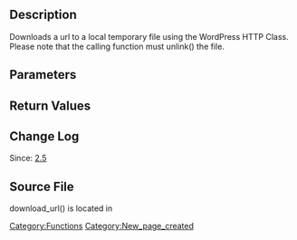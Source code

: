 == Description ==

Downloads a url to a local temporary file using the WordPress HTTP Class.
Please note that the calling function must unlink() the  file.

== Parameters ==

{{Parameter|$url|string|the URL of the file to download|required}}

{{Parameter|$timeout|integer|The timeout for the request to download the file default 300 seconds|optional|300}}

== Return Values ==

{{Return||mixed|WP_Error on failure, string Filename on success.}}

== Change Log ==

Since: [[Version 2.5|2.5]]

== Source File ==

download_url() is located in {{Trac|wp-admin/includes/file.php}}

[[Category:Functions]]

[[Category:New_page_created]]
